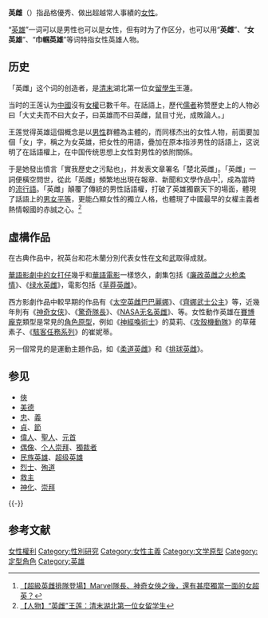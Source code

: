 {{refimprove|time=2020-05-18T07:54:56+00:00}}
{{模板:女權主義側欄}}
'''英雌'''（{{lang-en|heroine}}）指品格優秀、做出超越常人事績的[[女性|女性]]。

“[[英雄|英雄]]”一词可以是男性也可以是女性，但有时为了作区分，也可以用“'''英雌'''”、“'''女英雄'''”、“'''巾帼英雄'''”等词特指女性英雄人物。

== 历史 ==
「英雌」这个词的创造者，是[[清末|清末]]湖北第一位女[[留學生|留學生]]王蓮。

当时的王莲认为[[中國|中國]]沒有[[女權|女權]]已數千年。在話語上，歷代[[儒者|儒者]]称赞歷史上的人物必曰「大丈夫而不曰大女子，曰英雄而不曰英雌，鼠目寸光，成敗論人。」

王莲觉得英雄這個概念是以[[男性|男性]]群體為主體的，而同樣杰出的女性人物，前面要加個「女」字，稱之为女英雄，把女性的用語，疊加在原本指涉男性的話語上，这说明了在話語權上，在中国传统思想上女性對男性的依附關係。

于是她發出憤言「實我歷史之污點也」，并发表文章署名「楚北英雌」。「英雌」一詞便橫空問世，從此「英雌」頻繁地出現在報章、新聞和文學作品中<ref>[https://today.line.me/hk/article/【超級英雌排隊登場】Marvel隊長、神奇女俠之後，還有甚麼獨當一面的女超英？-2rrLWB 【超級英雌排隊登場】Marvel隊長、神奇女俠之後，還有甚麼獨當一面的女超英？]{{Dead link|date=2019年12月 |bot=InternetArchiveBot |fix-attempted=yes }}</ref>，成為當時的[[流行語|流行語]]。「英雌」顛覆了傳統的男性話語權，打破了英雄獨霸天下的場面，體現了話語上的[[男女平等|男女平等]]，更能凸顯女性的獨立人格，也體現了中國最早的女權主義者熱情報國的赤誠之心。<ref>[https://c1.m.ifeng.com/shareNews?fromType=vampire&forward=1&sfrom=pc&aid=sub_10156449 【人物】“英雌”王莲：清末湖北第一位女留学生]</ref>

== 虛構作品 ==
在古典作品中，祝英台和花木蘭分別代表女性在[[文|文]]和[[武|武]]取得成就。

[[華語影劇中的女打仔|華語影劇中的女打仔]]幾乎和[[華語電影|華語電影]]一樣悠久，劇集包括《[[廉政英雌之火枪柔情|廉政英雌之火枪柔情]]》、《[[绿水英雌|绿水英雌]]》，電影包括《[[草莽英雌|草莽英雌]]》。

西方影劇作品中較早期的作品有《[[太空英雌巴巴麗娜|太空英雌巴巴麗娜]]》、《[[齊娜武士公主|齊娜武士公主]]》等，近幾年則有《[[神奇女侠_(2017年电影)|神奇女侠]]》、《[[驚奇隊長_(電影)|驚奇隊長]]》、《[[NASA无名英雌|NASA无名英雌]]》、等。女性動作英雄在[[賽博龐克|賽博龐克]]類型是常見的[[角色原型|角色原型]]，例如《[[神經喚術士|神經喚術士]]》的莫莉、《[[攻殼機動隊|攻殼機動隊]]》的草薙素子、《[[駭客任務系列|駭客任務系列]]》的崔妮蒂。

另一個常見的是運動主題作品，如《[[柔道英雌|柔道英雌]]》和《[[排球英雌|排球英雌]]》。

== 参见 ==
{{Portal box|女权主义|人物|社会|历史|文学|神话}}
* [[俠|俠]]
* [[美德|美德]]
* [[忠|忠]]、[[義|義]]
* [[操守|貞]]、[[節|節]]
* [[偉人|偉人]]、[[聖人|聖人]]、[[元首|元首]]
* [[偶像|偶像]]、[[个人崇拜|个人崇拜]]、[[獨裁者|獨裁者]]
* [[民族英雄|民族英雄]]、[[超级英雄|超级英雄]]
* [[烈士|烈士]]、[[殉道|殉道]]
* [[救主|救主]]
* [[神化|神化]]、[[崇拜|崇拜]]
{{-}}
{{Authority control}}
== 参考文献 ==
{{Reflist}}

{{Feminism}}
{{歧視}}

{{DEFAULTSORT:婦女權利}}
[[Category:女性權利|]]
[[Category:性別研究|Category:性別研究]]
[[Category:女性主義|Category:女性主義]]
[[Category:文学原型|Category:文学原型]]
[[Category:定型角色|Category:定型角色]]
[[Category:英雄|Category:英雄]]